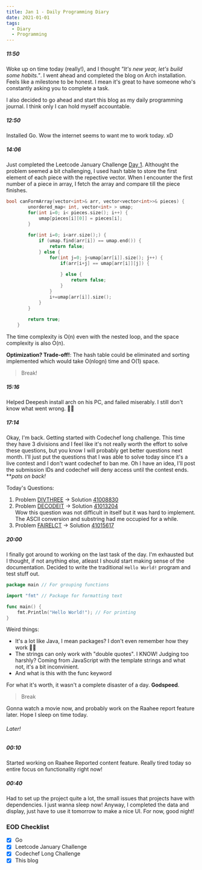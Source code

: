 ```yaml
---
title: Jan 1 - Daily Programming Diary
date: 2021-01-01
tags:
  - Diary
  - Programming
---
```


##### 11:50
Woke up on time today (really!), and I thought *"It's new year, let's build some habits."*. I went ahead and completed the blog on Arch installation. Feels like a milestone to be honest. I mean it's great to have someone who's constantly asking you to complete a task.

I also decided to go ahead and start this blog as my daily programming journal. I think only I can hold myself accountable.

##### 12:50
Installed Go. Wow the internet seems to want me to work today. xD

##### 14:06
Just completed the Leetcode January Challenge [Day 1](https://leetcode.com/explore/featured/card/january-leetcoding-challenge-2021/579/week-1-january-1st-january-7th/3589/).
Althought the problem seemed a bit challenging, I used hash table to store the first element of each piece with the repective vector. When I encounter the first number of a piece in array, I fetch the array and compare till the piece finishes.

```cpp
bool canFormArray(vector<int>& arr, vector<vector<int>>& pieces) {
        unordered_map< int, vector<int> > umap;
        for(int i=0; i< pieces.size(); i++) {
            umap[pieces[i][0]] = pieces[i];
        }
        
        for(int i=0; i<arr.size();) {
            if (umap.find(arr[i]) == umap.end()) {   
                return false;
            } else {
                for(int j=0; j<umap[arr[i]].size(); j++) {
                    if(arr[i+j] == umap[arr[i]][j]) {
                        
                    } else {
                        return false;
                    }
                }
                i+=umap[arr[i]].size();
            }
        }
        
        return true;
    }
```
The time complexity is O(n) even with the nested loop, and the space complexity is also O(n).

**Optimization? Trade-off!**: The hash table could be eliminated and sorting implemented which would take O(nlogn) time and O(1) space.

> Break!

##### 15:16
Helped Deepesh install arch on his PC, and failed miserably. I still don't know what went wrong. 🤦‍♂️

##### 17:14
Okay, I'm back. Getting started with Codechef long challenge. This time they have 3 divisions and I feel like it's not really worth the effort to solve these questions, but you know I will probably get better questions next month.
I'll just put the questions that I was able to solve today since it's a live contest and I don't want codechef to ban me. Oh I have an idea, I'll post the submission IDs and codechef will deny access until the contest ends. ***pats on back!*

Today's Questions:

1. Problem [DIVTHREE](https://www.codechef.com/JAN21C/problems/DIVTHREE) -> Solution [41008830](https://www.codechef.com/viewsolution/41008830)
2. Problem [DECODEIT](https://www.codechef.com/JAN21C/problems/DECODEIT) -> Solution [41013204](https://www.codechef.com/viewsolution/41013204)  
Wow this question was not difficult in itself but it was hard to implement. The ASCII conversion and substring had me occupied for a while.
3. Problem [FAIRELCT](https://www.codechef.com/JAN21C/problems/FAIRELCT) -> Solution [41015617](https://www.codechef.com/viewsolution/41015617)

##### 20:00
I finally got around to working on the last task of the day. I'm exhausted but I thought, if not anything else, atleast I should start making sense of the documentation.
Decided to write the traditional `Hello World!` program and test stuff out.

```go
package main // For grouping functions

import "fmt" // Package for formatting text

func main() {
	fmt.Println("Hello World!"); // For printing
}
```

Weird things:
- It's a lot like Java, I mean packages? I don't even remember how they work 🤦‍♂️
- The strings can only work with "double quotes". I KNOW! Judging too harshly? Coming from JavaScript with the template strings and what not, it's a bit inconvinient.
- And what is this with the func keyword

For what it's worth, it wasn't a complete disaster of a day. **Godspeed**.

> Break

Gonna watch a movie now, and probably work on the Raahee report feature later. Hope I sleep on time today.

###### Later!

##### 00:10
Started working on Raahee Reported content feature. Really tired today so entire focus on functionality right now!

##### 00:40
Had to set up the project quite a lot, the small issues that projects have with dependencies. I just wanna sleep now! Anyway, I completed the data and display, just have to use it tomorrow to make a nice UI. For now, good night!  

### EOD Checklist
- [x] Go
- [x] Leetcode January Challenge
- [x] Codechef Long Challenge
- [x] This blog 
